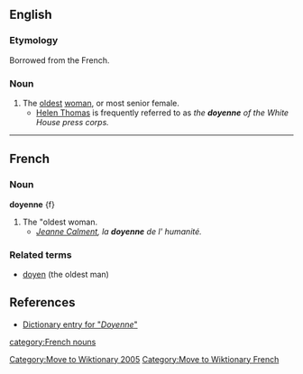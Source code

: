 {{merge|doyenne}}
[[Category:Move to Wiktionary 2005]]
[[Category:Move to Wiktionary French]]
{{User:Dmcdevit/TWFrench}}

==English==

===Etymology===
Borrowed from the French.

===Noun===
{{en-noun}}

# The [[old]]est [[woman]], or most senior female.
#* [[w:Helen Thomas|Helen Thomas]] is frequently referred to as ''the '''doyenne''' of the White House press corps.'' 

----
==French==

===Noun===
'''doyenne''' {f}

#  The "oldest woman.
#* ''[[w:Jeanne Calment|Jeanne Calment]], la '''doyenne''' de l' humanité.'' 

===Related terms===
* [[doyen]] (the oldest man)
 
==References==
*[http://www.bartleby.com/61/19/D0371900.html Dictionary entry for "''Doyenne''"]

[[category:French nouns]]
